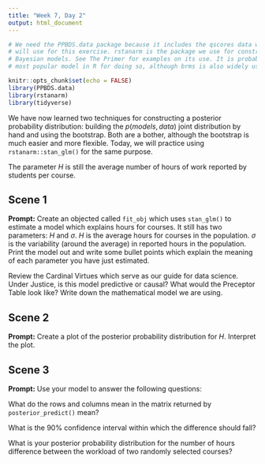 ```yaml
---
title: "Week 7, Day 2"
output: html_document
---
```


```r
# We need the PPBDS.data package because it includes the qscores data which we
# will use for this exercise. rstanarm is the package we use for constructing
# Bayesian models. See The Primer for examples on its use. It is probably the
# most popular model in R for doing so, although brms is also widely used.

knitr::opts_chunk$set(echo = FALSE)
library(PPBDS.data)
library(rstanarm)
library(tidyverse)
```

We have now learned two techniques for constructing a posterior probability distribution: building the $p(models, data)$ joint distribution by hand and using the bootstrap. Both are a bother, although the bootstrap is much easier and more flexible. Today, we will practice using `rstanarm::stan_glm()` for the same purpose.

The parameter $H$ is still the average number of hours of work reported by students per course. 


## Scene 1

**Prompt:** Create an objected called `fit_obj` which uses `stan_glm()` to estimate a model which explains hours for courses. It still has two parameters: $H$ and $\sigma$. $H$ is the average hours for courses in the population. $\sigma$ is the variability (around the average) in reported hours in the population. Print the model out and write some bullet points which explain the meaning of each parameter you have just estimated.

Review the Cardinal Virtues which serve as our guide for data science. Under Justice, is this model predictive or causal? What would the Preceptor Table look like? Write down the mathematical model we are using.



## Scene 2

**Prompt:** Create a plot of the posterior probability distribution for $H$. Interpret the plot. 




## Scene 3

**Prompt:** Use your model to answer the following questions: 

What do the rows and columns mean in the matrix returned by `posterior_predict()` mean?


What is the 90% confidence interval within which the difference should fall?  


What is your posterior probability distribution for the number of hours difference between the workload of two randomly selected courses? 




